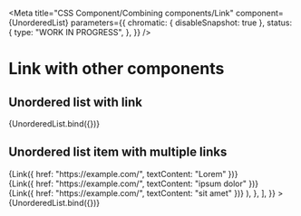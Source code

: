<!-- @license CC0-1.0 -->


<Meta
  title="CSS Component/Combining components/Link"
  component={UnorderedList}
  parameters={{
    chromatic: { disableSnapshot: true },
    status: {
      type: "WORK IN PROGRESS",
    },
  }}
/>

# Link with other components

## Unordered list with link

<Canvas>
  <Story
    name="Unordered list with multiple links"
    args={{
      items: [
        {
          innerHTML: ReactDOMServer.renderToStaticMarkup(Link({ href: "https://example.com/", textContent: "Lorem" })),
        },
        {
          innerHTML: ReactDOMServer.renderToStaticMarkup(
            Link({ href: "https://example.com/", textContent: "ipsum dolor" })
          ),
        },
        {
          innerHTML: ReactDOMServer.renderToStaticMarkup(
            Link({ href: "https://example.com/", textContent: "sit amet" })
          ),
        },
      ],
    }}
  >
    {UnorderedList.bind({})}
  </Story>
</Canvas>

## Unordered list item with multiple links

<Canvas>
  <Story
    name="Unordered list item with multiple links"
    args={{
      items: [
        {
          innerHTML: ReactDOMServer.renderToStaticMarkup(
            <>
              {Link({ href: "https://example.com/", textContent: "Lorem" })}
              <br />
              {Link({ href: "https://example.com/", textContent: "ipsum dolor" })}
              <br />
              {Link({ href: "https://example.com/", textContent: "sit amet" })}
            </>
          ),
        },
      ],
    }}
  >
    {UnorderedList.bind({})}
  </Story>
</Canvas>
